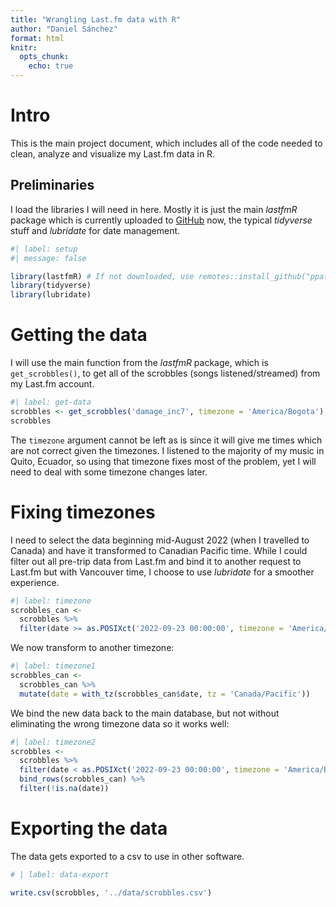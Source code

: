 ```yaml
---
title: "Wrangling Last.fm data with R"
author: "Daniel Sánchez"
format: html
knitr:
  opts_chunk: 
    echo: true
---
```


# Intro

This is the main project document, which includes all of the code needed to clean, analyze and visualize my Last.fm data in R.

## Preliminaries

I load the libraries I will need in here. Mostly it is just the main *lastfmR* package which is currently uploaded to [GitHub](https://github.com/ppatrzyk/lastfmR) now, the typical *tidyverse* stuff and *lubridate* for date management.

```r
#| label: setup
#| message: false

library(lastfmR) # If not downloaded, use remotes::install_github("ppatrzyk/lastfmR")
library(tidyverse)
library(lubridate)
```

# Getting the data

I will use the main function from the *lastfmR* package, which is `get_scrobbles()`, to get all of the scrobbles (songs listened/streamed) from my Last.fm account.

```r
#| label: get-data
scrobbles <- get_scrobbles('damage_inc7', timezone = 'America/Bogota')
scrobbles
```

The `timezone` argument cannot be left as is since it will give me times which are not correct given the timezones. I listened to the majority of my music in Quito, Ecuador, so using that timezone fixes most of the problem, yet I will need to deal with some timezone changes later.

# Fixing timezones

I need to select the data beginning mid-August 2022 (when I travelled to Canada) and have it transformed to Canadian Pacific time. While I could filter out all pre-trip data from Last.fm and bind it to another request to Last.fm but with Vancouver time, I choose to use *lubridate* for a smoother experience.

```r
#| label: timezone
scrobbles_can <-
  scrobbles %>% 
  filter(date >= as.POSIXct('2022-09-23 00:00:00', timezone = 'America/Bogota'))

```

We now transform to another timezone:

```r
#| label: timezone1
scrobbles_can <-
  scrobbles_can %>% 
  mutate(date = with_tz(scrobbles_can$date, tz = 'Canada/Pacific'))
```

We bind the new data back to the main database, but not without eliminating the wrong timezone data so it works well:

```r
#| label: timezone2
scrobbles <-
  scrobbles %>% 
  filter(date < as.POSIXct('2022-09-23 00:00:00', timezone = 'America/Bogota')) %>% 
  bind_rows(scrobbles_can) %>% 
  filter(!is.na(date))
```

# Exporting the data

The data gets exported to a csv to use in other software. 

```r
# | label: data-export

write.csv(scrobbles, '../data/scrobbles.csv')

```



